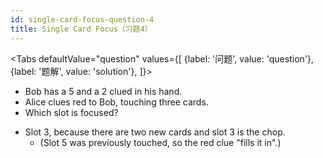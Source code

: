 ```yaml
---
id: single-card-focus-question-4
title: Single Card Focus（习题4）
---
```



<BeginnersGuideProgress id="single-card-focus-question-4" />

<!-- lint disable no-undefined-references -->

<Tabs
  defaultValue="question"
  values={[
    {label: '问题', value: 'question'},
    {label: '题解', value: 'solution'},
  ]}>
<TabItem value="question">

- Bob has a 5 and a 2 clued in his hand.
- Alice clues red to Bob, touching three cards.
- Which slot is focused?

</TabItem>
<TabItem value="solution">

- Slot 3, because there are two new cards and slot 3 is the chop.
  - (Slot 5 was previously touched, so the red clue "fills it in".)

</TabItem>
</Tabs>

<SingleCardFocusQuestion4 />
